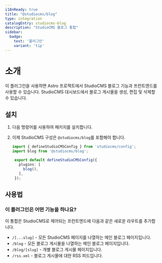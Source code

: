 ```yaml
---
i18nReady: true
title: "@studiocms/blog"
type: integration
catalogEntry: studiocms-blog
description: "StudioCMS 블로그 통합"
sidebar:
  badge: 
    text: '플러그인'
    variant: 'tip'
---
```



# 소개

이 플러그인을 사용하면 Astro 프로젝트에서 StudioCMS 블로그 기능과 프런트엔드를 사용할 수 있습니다. StudioCMS 대시보드에서 블로그 게시물을 생성, 편집 및 삭제할 수 있습니다.

## 설치

1. 다음 명령어를 사용하여 패키지를 설치합니다.

   <PackageManagers pkg="studiocms" type='run' args='add @studiocms/blog' />

2. 이제 StudioCMS 구성은 `@studiocms/blog`를 포함해야 합니다.

   ```ts twoslash title="studiocms.config.mjs" ins={2, 6}
   import { defineStudioCMSConfig } from 'studiocms/config';
   import blog from '@studiocms/blog';

    export default defineStudioCMSConfig({
      plugins: [
        blog(),
      ],
    });
   ```
## 사용법

### 이 플러그인은 어떤 기능을 하나요?

이 통합은 StudioCMS로 제어되는 프런트엔드에 다음과 같은 새로운 라우트를 추가합니다.

- `/[...slug]` - 모든 StudioCMS 페이지를 나열하는 메인 블로그 페이지입니다.
- `/blog` - 모든 블로그 게시물을 나열하는 메인 블로그 페이지입니다.
- `/blog/[slug]` - 개별 블로그 게시물 페이지입니다.
- `/rss.xml` - 블로그 게시물에 대한 RSS 피드입니다.
